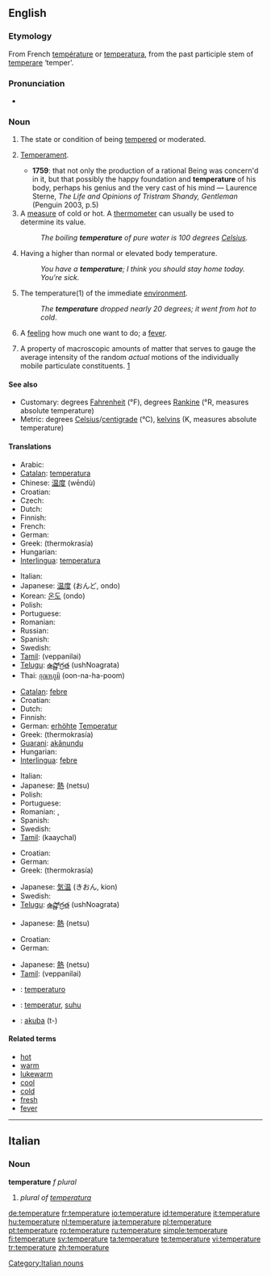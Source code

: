 {{see|température}}
{{wikipedia}}
==English==

===Etymology===
From French [[température]] or {{L.}} [[temperatura]], from the past participle stem of [[temperare]] ‘temper’.

===Pronunciation===
{{IPA|/ˈtɛmpərɪʧə/}}
* {{audio|en-us-temperature.ogg|Audio (US)}}

===Noun===
{{en-noun}}

# {{obsolete}} The state or condition of being [[tempered]] or moderated.
# {{obsolete}} [[temperament|Temperament]].
#* '''1759''': that not only the production of a rational Being was concern'd in it, but that possibly the happy foundation and '''temperature''' of his body, perhaps his genius and the very cast of his mind — Laurence Sterne, ''The Life and Opinions of Tristram Shandy, Gentleman'' (Penguin 2003, p.5)
# A [[measure]] of cold or hot. A [[thermometer]] can usually be used to determine its value.
#: ''The boiling '''temperature''' of pure water is 100 degrees [[Celsius]].''
# Having a higher than normal or elevated body temperature.
#: ''You have a '''temperature'''; I think you should stay home today. You’re sick.''
# {{italbrac|when not used in relation with something}} The temperature(1) of the immediate [[environment]].
#: ''The '''temperature''' dropped nearly 20 degrees; it went from hot to cold''.
# A [[feeling]] how much one want to do; a [[fever]].
# {{context|thermodynamics}} A property of macroscopic amounts of matter that serves to gauge the average intensity of the random ''actual'' motions of the individually mobile particulate constituents. [http://arxiv.org/pdf/physics/0004055]

====See also====
* Customary: degrees [[Fahrenheit]] (°F), degrees [[Rankine]] (°R, measures absolute temperature)
* Metric: degrees [[Celsius]]/[[centigrade]] (°C), [[kelvin]]s (K, measures absolute temperature)

====Translations====
{{trans-top|A measure of cold or hot}}
* Arabic: {{Arab|[[درجة الحرارة]]}} {{unicode|(dárajet al-ħarára)}} {{f}}
* [[Catalan]]: [[temperatura]] {{f}}
* Chinese: [[温度]] (wēndù)
* Croatian: {{t-|hr|temperatura|f}}
* Czech: {{t-|cs|teplota|f}}
* Dutch: {{t+|nl|temperatuur|m}}
* Finnish: {{t+|fi|lämpötila}}
* French: {{t+|fr|température}}
* German: {{t+|de|Temperatur|f}}
* Greek: {{t+|el|θερμοκρασία|f|sc=Grek}} (thermokrasía)
* Hungarian: {{t+|hu|hőmérséklet}}
* [[Interlingua]]: [[temperatura]]
{{trans-mid}}
* Italian: {{t+|it|temperatura|f}}
* Japanese: [[温度]] (おんど, ondo)
* Korean: [[온도]] (ondo)
* Polish: {{t+|pl|temperatura|f}}
* Portuguese: {{t+|pt|temperatura|f}}
* Romanian: {{t+|ro|temperatură|f}}
* Russian: {{t+|ru|температура|f|tr=temperatúra|sc=Cyrl}}
* Spanish: {{t+|es|temperatura|f}}
* Swedish: {{t+|sv|temperatur}}
* [[Tamil]]: {{t+|ta|வெப்பநிலை|xs=Tamil}}(veppanilai)
* [[Telugu]]: [[ఉష్ణోగ్రత]] (ushNoagrata)
* Thai: [[อุณหภูมิ]] (oon-na-ha-poom)
{{trans-bottom}}

{{trans-top|Having a higher than normal or elevated body temperature}}
* [[Catalan]]: [[febre]] {{f}}
* Croatian: {{t-|hr|temperatura|f}}
* Dutch: {{t+|nl|verhoging|f}}
* Finnish: {{t+|fi|kuume}}
* German: [[erhöht]]e [[Temperatur]] {{f}}
* Greek: {{t+|el|θερμοκρασία|f|sc=Grek}} (thermokrasía)
* [[Guarani]]: [[akãnundu]]
* Hungarian: {{t+|hu|láz}}
* [[Interlingua]]: [[febre]]
{{trans-mid}}
* Italian: {{t+|it|febbre|f}}
* Japanese: [[熱]] (netsu)
* Polish: {{t+|pl|gorączka|f}}
* Portuguese: {{t+|pt|febre|f}}
* Romanian: {{t+|ro|temperatură|f}}, {{t-|ro|febră|f}}
* Spanish: {{t+|es|fiebre|f}}
* Swedish: {{t+|sv|feber}}
* [[Tamil]]: {{t+|ta|காய்ச்சல்|xs=Tamil}} (kaaychal)
{{trans-bottom}}

{{trans-top|The temperature of the immediate environment}}
* Croatian: {{t-|hr|temperatura|f}}
* German: {{t+|de|Temperatur|f}}
* Greek: {{t+|el|θερμοκρασία|f|sc=Grek}} (thermokrasía)
{{trans-mid}}
* Japanese: [[気温]] (きおん, kion)
* Swedish: {{t+|sv|temperatur}}
* [[Telugu]]: [[ఉష్ణోగ్రత]] (ushNoagrata)
{{trans-bottom}}

{{trans-top|A feeling how much one want to do}}
* Japanese: [[熱]] (netsu)
{{trans-mid}}
{{trans-bottom}}

{{trans-top|in thermodynamics}}
* Croatian: {{t-|hr|temperatura|f}}
* German: {{t+|de|Temperatur|f}}
{{trans-mid}}
* Japanese: [[熱]] (netsu)
* [[Tamil]]: {{t+|ta|வெப்பநிலை|xs=Tamil}}(veppanilai)
{{trans-bottom}}

{{checktrans-top}}
* {{ttbc|Esperanto}}: [[temperaturo]]
* {{ttbc|Indonesian}}: [[temperatur]], [[suhu]]
* {{ttbc|Tupinambá}}: [[akuba]] (t-)
{{trans-bottom}}

====Related terms====
* [[hot]]
* [[warm]]
* [[lukewarm]]
* [[cool]]
* [[cold]] 
* [[fresh]]
* [[fever]]

----

==Italian==

===Noun===
'''temperature''' ''f plural''

# ''plural of [[temperatura]]''

[[Category:Italian nouns]]

[[de:temperature]]
[[fr:temperature]]
[[io:temperature]]
[[id:temperature]]
[[it:temperature]]
[[hu:temperature]]
[[nl:temperature]]
[[ja:temperature]]
[[pl:temperature]]
[[pt:temperature]]
[[ro:temperature]]
[[ru:temperature]]
[[simple:temperature]]
[[fi:temperature]]
[[sv:temperature]]
[[ta:temperature]]
[[te:temperature]]
[[vi:temperature]]
[[tr:temperature]]
[[zh:temperature]]